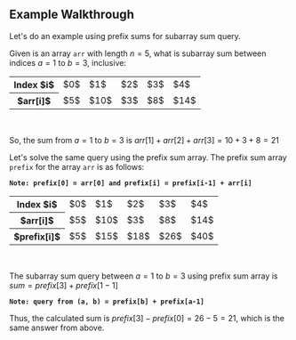## Example Walkthrough

Let's do an example using prefix sums for subarray sum query. 

Given is an array `arr` with length $n = 5$, what is subarray sum between indices $a = 1$ to $b = 3$, inclusive:
<center>
<table width = "550px">
<tr><th>Index $i$</th><td>$0$</td><td style={{backgroundColor: "yellow"}}>$1$</td><td style={{backgroundColor: "yellow"}}>$2$</td><td style={{backgroundColor: "yellow"}}>$3$</td><td>$4$</td></tr>
    <tr><th>$arr[i]$</th><td>$5$</td><td style={{backgroundColor: "lightgreen"}}>$10$</td><td style={{backgroundColor: "lightgreen"}}>$3$</td><td style={{backgroundColor: "lightgreen"}}>$8$</td><td>$14$</td></tr>
</table>
</center><br />

So, the sum from $a = 1$ to $b = 3$ is $arr[1] + arr[2] + arr[3] = 10 + 3 + 8 = 21$

Let's solve the same query using the prefix sum array. The prefix sum array `prefix` for the array `arr` is as follows:

__`Note: prefix[0] = arr[0] and prefix[i] = prefix[i-1] + arr[i]`__
<center>
<table width = "550px">
    <tr><th>Index $i$</th><td>$0$</td><td style={{backgroundColor: "yellow"}}>$1$</td><td style={{backgroundColor: "yellow"}}>$2$</td><td style={{backgroundColor: "yellow"}}>$3$</td><td>$4$</td></tr>
    <tr><th>$arr[i]$</th><td>$5$</td><td>$10$</td><td>$3$</td><td>$8$</td><td>$14$</td></tr>
    <tr><th>$prefix[i]$</th><td style={{backgroundColor: "pink"}}>$5$</td><td>$15$</td><td>$18$</td><td style={{backgroundColor: "lightgreen"}}>$26$</td><td>$40$</td></tr>
</table>
</center><br />

The subarray sum query between $a = 1$ to $b = 3$ using prefix sum array is $sum = prefix[3] + prefix[1-1]$

__`Note: query from (a, b) = prefix[b] + prefix[a-1]`__

Thus, the calculated sum is $prefix[3] - prefix[0] = 26 - 5 = 21$, which is the same answer from above.